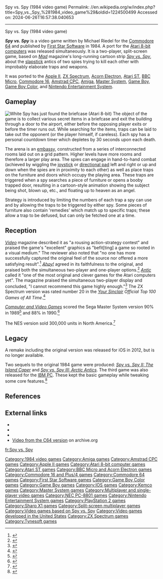 Spy vs. Spy (1984 video game)
Permalink: //en.wikipedia.org/w/index.php?title=Spy_vs._Spy_%281984_video_game%29&oldid=1224500499
Accessed on: 2024-06-26T16:57:38.040653



------
Spy vs. Spy (1984 video game)
{{about|the 1984 video  game|2005 PlayStation 2 game|Spy vs. Spy (2005 video game)}}
{{Infobox video game
| title          = Spy vs. Spy
| image          = Spy vs Spy cover.jpg
| caption        = European Commodore 64 cover art
| developer      = [[First Star Software]]<br>[[Compile (company)|Compile]] (PC-8801, X1)
| publisher      = [[Beyond Software]] (UK)<br>[[Tynesoft]] (BBC, Electron)<br>Wicked Software (Amiga, ST)<br>[[Kemco]] (NES, GBC)<br>Robots and Pencils (iOS)
| composer       = '''C64'''<br>Nick Scarim<br>'''NES'''<br>Hiroyuki Masuno<br>'''PC-8801, X1'''<br>Masatomo Miyamoto
| designer       = '''Original Version'''<br>Michael Riedel <ref name=giantlist/><br>'''PC-8801, X1'''<br>Satoshi Fujishima
| programmer     = '''Commodore 64'''<br>Michael Riedel <ref name=giantlist/><br>'''Atari 8-bit'''<br>Jim Nangano<ref name=giantlist/><br>'''PC-8801, X1'''<br>Takayuki Hirono<ref name=giantlist/>
| series         = 
| released       = {{collapsible list|title=1984|
'''Atari 8-bit'''<br>{{Video game release|NA|1984}}'''Commodore 64'''<br>{{Video game release|NA|1984}}'''Amstrad CPC'''<br>{{Video game release|NA|1985}}'''Apple II'''<br>{{Video game release|NA|1985}}'''ZX Spectrum'''<br>{{Video game release|NA|1985}}'''NES'''<br>{{Video game release|JP|April 26, 1986|NA|September 01 - October 31, 1988<ref>{{Cite web|url=https://www.gamingrebellion.com/2014/12/spy-vs-spy-nes-release/|title=Spy Vs. Spy: NES Release – GamingRebellion|first=Brent|last=Jareske}}</ref>|PAL|July 27, 1990}}'''Master System'''{{vgrelease|JP|September 20, 1986<ref>{{cite web |title=Sega Mark III |url=https://sega.jp/history/hard/segamark3/software.html |website=セガハード大百科 |publisher=[[Sega]] |access-date=15 August 2021 |language=ja}}</ref>|EU|August 1987|NA|October 1988<ref>{{cite news |title=Availability Update |work=[[Computer Entertainer]] |date=October 1988 |page=08 |url=http://www.ataricompendium.com/archives/newsletters/video_game_update/computer_entertainer_oct88.pdf#page=08}}</ref>}}'''Amiga'''<br>{{Video game release|NA|1989}}'''Atari ST'''<br>{{Video game release|NA|1989}}'''Game Boy'''<br>{{Video game release|NA|January 16, 1991}}'''Game Boy Color'''<br>{{Video game release|NA|August 1, 1999}}
}}
| genre          = 
| modes          = [[single-player video game|Single-player]], [[multiplayer]]
| platforms      = [[Acorn Electron]], [[Amiga]], [[Amstrad CPC]], [[Apple II]], [[Atari 8-bit]], [[Atari ST]], [[BBC Micro]], [[Commodore 64]] [[Commodore 16]], [[Game Boy]], [[Game Boy Color]], [[NES]], [[Master System]], [[PC-8800 series|PC-8801]], [[Sharp X1|X1]], [[ZX Spectrum]]
}}

'''''Spy vs. Spy''''' is a video game written by Michael Riedel for the [[Commodore 64]] and published by [[First Star Software]] in 1984. A port for the [[Atari 8-bit computers]] was released simultaneously. It is a two-player, split-screen game, based on ''[[Mad (magazine)|Mad]]'' magazine's long-running cartoon strip ''[[Spy vs. Spy]]'', about the [[slapstick]] antics of two spies trying to kill each other with improbably elaborate traps and weapons.

It was ported to the [[Apple II]], [[ZX Spectrum]], [[Acorn Electron]], [[Atari ST]], [[BBC Micro]], [[Commodore 16]], [[Amstrad CPC]], [[Amiga]], [[Master System]], [[Game Boy family|Game Boy]], [[Game Boy Color]], and [[Nintendo Entertainment System]].

==Gameplay==
[[Image:Spy vs Spy A800 ingame.png|left|thumb|White Spy has just found the briefcase (Atari 8-bit)]]
The object of the game is to collect various secret items in a briefcase and exit the building through a door to the airport, either before the opposing player exits or before the timer runs out.  While searching for the items, traps can be laid to take out the opponent (or the player himself, if careless). Each spy has a personal countdown timer which depletes by 30 seconds upon each death.

The arena is an [[embassy]], constructed from a series of interconnected rooms laid out on a grid pattern. Higher levels have more rooms and therefore a larger play area. The spies can engage in hand-to-hand combat (achieved by wiggling the [[joystick]] or [[directional pad]] left and right or up and down when the spies are in proximity to each other) as well as place traps on the furniture and doors which occupy the playing area. These traps are triggered when a spy searches a piece of furniture or opens a booby trapped door, resulting in a cartoon-style animation showing the subject being shot, blown up, etc., and floating up to heaven as an angel.

Strategy is introduced by limiting the numbers of each trap a spy can use and by allowing the traps to be triggered by either spy. Some pieces of furniture also contain 'remedies' which match up to specific traps; these allow a trap to be defused, but can only be fetched one at a time.

==Reception==
{{Video game reviews
| award1Pub = ''Crash''
| award1 = Crash Smash<ref>Game review, Crash magazine issue 19, [[Newsfield Publications]] August 1985</ref>
}}
''[[Video (magazine)|Video]]'' magazine described it as "a rousing action-strategy contest" and praised the game's "excellent" graphics as "befit[ting] a game so rooted in a visual medium." The reviewer also noted that "no one has more successfully captured the original feel of the source nor offered a more satisfying result".<ref>{{cite magazine |last= Kunkel |first= Bill |author-link= Bill Kunkel (journalist)|date= February 1985 |title= Random Access: Spy vs. Spy |magazine=Video|publisher= Reese Communications|volume= 8|issue= 11|page= 35|issn= 0147-8907}}</ref> ''[[Ahoy!]]'' agreed in its faithfulness to the original, and praised both the simultaneous two-player and one-player options.<ref name="fried198503">{{cite news | url=https://archive.org/stream/Ahoy_Issue_15_1985-03_Ion_International_US#page/n31/mode/2upp | title=Spy vs. Spy | work=Ahoy! | date=March 1985 | accessdate=27 June 2014 | author=Fried, Greg | pages=33–34}}</ref> ''[[Antic (magazine)|Antic]]'' called it "one of the most original and clever games for the Atari computers yet". The magazine praised the simultaneous two-player display and concluded, "I cannot recommend this game highly enough."<ref name="bernstein198505">{{cite news | url=https://archive.org/stream/1985-05-anticmagazine/Antic_Vol_4-01_1985-05_New_Super_Ataris#page/n79/mode/2up | title=Spy vs. Spy | work=Antic | date=May 1985 | accessdate=8 January 2015 | author=Bernstein, Harvey |page=81}}</ref> The ZX Spectrum version was rated number 20 in the ''[[Your Sinclair]] Official Top 100 Games of All Time''.<ref>{{cite journal|title=Readers' Top 100 Games of All Time|journal=Your Sinclair|date=September 1993}}</ref>

''[[Computer and Video Games]]'' scored the Sega Master System version 90% in 1989<ref name="CVG">{{cite journal |title=Complete Games Guide |journal=[[Computer and Video Games]] |date=16 October 1989 |issue=Complete Guide to Consoles |pages=46–77 |url=https://retrocdn.net/images/9/98/CompleteGuideToConsoles_UK_01.pdf#page=46}}</ref> and 88% in 1990.<ref>{{cite journal |title=Guide: Sega |journal=[[Computer and Video Games]] |date=November 1990 |issue=Complete Guide to Consoles: Volume IV |pages=108–10 |url=https://archive.org/details/Complete_Guide_to_Consoles_Volume_IV_1990_EMAP_Publishing_GB/page/n107/mode/2up}}</ref>

The NES version sold 300,000 units in North America.<ref>{{cite web|url=http://www.firststarsoftware.com/spyvsspy.htm|archiveurl=https://web.archive.org/web/20070909053059/http://www.firststarsoftware.com/spyvsspy.htm|title=Spy vs. Spy History|website=firststarsoftware.com|archivedate=September 9, 2007|accessdate=March 16, 2023}}</ref>

== Legacy==
A remake including the original version was released for iOS in 2012, but is no longer available.

Two sequels to the original 1984 game were produced: ''[[Spy vs. Spy II: The Island Caper]]'' and ''[[Spy vs. Spy III: Arctic Antics]]''. The third game was also released for the [[IBM PC]]. These kept the basic gameplay while tweaking some core features.<ref name="farrell">{{cite journal|last=Farrell|first=Andrew|title=''Spy vs Spy II'' Review|journal=The Australian Commodore Review|volume=2|issue=7|page=6|publisher=Saturday Magazine Pty|issn=0816-5874|oclc=217544012}}</ref>

== References ==
{{Reflist|refs=
<ref name="giantlist">{{cite web |last1=Hague |first1=James |title=The Giant List of Classic Game Programmers |url=https://dadgum.com/giantlist/}}</ref>
}}

==External links==
*{{WoS game|id=0004786|name=Spy vs. Spy}}
*{{lemon64 game|id=2438|name=Spy vs. Spy}}
*{{atarimania|id=4956}}
*[https://archive.org/details/C64Gamevideoarchive105-SpyVsSpy/ Video from the C64 version] on archive.org

{{Authority control}}


[[Category:1984 video games]]
[[Category:Amiga games]]
[[Category:Amstrad CPC games]]
[[Category:Apple II games]]
[[Category:Atari 8-bit computer games]]
[[Category:Atari ST games]]
[[Category:BBC Micro and Acorn Electron games]]
[[Category:Commodore 16 and Plus/4 games]]
[[Category:Commodore 64 games]]
[[Category:First Star Software games]]
[[Category:Game Boy Color games]]
[[Category:Game Boy games]]
[[Category:IOS games]]
[[Category:Kemco games]]
[[Category:Master System games]]
[[Category:Multiplayer and single-player video games]]
[[Category:NEC PC-8801 games]]
[[Category:Nintendo Entertainment System games]]
[[Category:PlayStation 2 games]]
[[Category:Sharp X1 games]]
[[Category:Split-screen multiplayer games]]
[[Category:Video games based on Spy vs. Spy]]
[[Category:Video games developed in the United States]]
[[Category:ZX Spectrum games]]
[[Category:Tynesoft games]]
[[fr:Spy vs. Spy]]